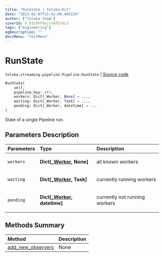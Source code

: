 ```yaml
---
title: "RunState | Toloka-Kit"
date: "2023-02-07T15:42:00.465156"
author: ["Toloka Team"]
coverId: F_bIcOYF9yjrxkPZrXc3
tags: ["engineering"]
ogDescription: ""
docsMenu: "tkitMenu"
---
```


# RunState
`toloka.streaming.pipeline.Pipeline.RunState` | [Source code](https://github.com/Toloka/toloka-kit/blob/v1.1.3/src/streaming/pipeline.py#L255)

```python
RunState(
    self,
    pipeline_key: str,
    workers: Dict[_Worker, None] = ...,
    waiting: Dict[_Worker, Task] = ...,
    pending: Dict[_Worker, datetime] = ...
)
```

State of a single Pipeline run.

## Parameters Description

| Parameters | Type | Description |
| :----------| :----| :-----------|
`workers`|**Dict\[[_Worker](/docs-new/toloka-kit/reference/toloka.streaming.pipeline._Worker), None\]**|<p>all known workers</p>
`waiting`|**Dict\[[_Worker](/docs-new/toloka-kit/reference/toloka.streaming.pipeline._Worker), Task\]**|<p>currently running workers</p>
`pending`|**Dict\[[_Worker](/docs-new/toloka-kit/reference/toloka.streaming.pipeline._Worker), datetime\]**|<p>currently not running workers</p>
## Methods Summary

| Method | Description |
| :------| :-----------|
[add_new_observers](/docs-new/toloka-kit/reference/toloka.streaming.pipeline.Pipeline.RunState.add_new_observers)| None
